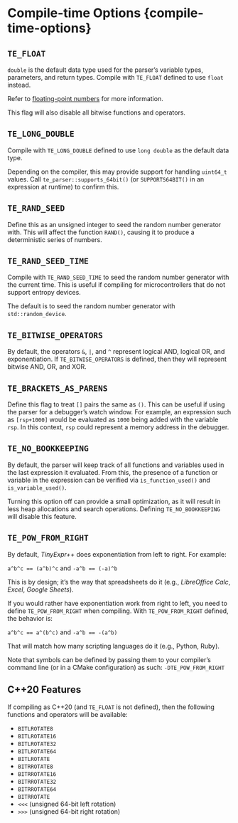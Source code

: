 # Compile-time Options {compile-time-options}

## `TE_FLOAT` {-#te-float}

`double` is the default data type used for the parser's variable types, parameters, and return types.
Compile with `TE_FLOAT` defined to use `float` instead.

Refer to [floating-point numbers](#fp-numbers) for more information.

::: {.warningsection data-latex=""}
This flag will also disable all bitwise functions and operators.
:::

## `TE_LONG_DOUBLE` {-}

Compile with `TE_LONG_DOUBLE` defined to use `long double` as the default data type.

Depending on the compiler, this may provide support for handling `uint64_t` values. Call `te_parser::supports_64bit()`
(or `SUPPORTS64BIT()` in an expression at runtime) to confirm this.

## `TE_RAND_SEED` {-}

Define this as an unsigned integer to seed the random number generator with.
This will affect the function `RAND()`, causing it to produce a deterministic series of numbers.

## `TE_RAND_SEED_TIME` {-}

Compile with `TE_RAND_SEED_TIME` to seed the random number generator with the current time.
This is useful if compiling for microcontrollers that do not support entropy devices.

The default is to seed the random number generator with `std::random_device`.

## `TE_BITWISE_OPERATORS` {-#te-bitwise-ops}

By default, the operators `&`, `|`, and `^` represent logical AND, logical OR, and exponentiation. If `TE_BITWISE_OPERATORS` is defined,
then they will represent bitwise AND, OR, and XOR.

## `TE_BRACKETS_AS_PARENS` {-}

Define this flag to treat `[]` pairs the same as `()`.
This can be useful if using the parser for a debugger's watch window.
For example, an expression such as `[rsp+1000]` would be evaluated as `1000` being added with the variable `rsp`.
In this context, `rsp` could represent a memory address in the debugger.

## `TE_NO_BOOKKEEPING` {-}

By default, the parser will keep track of all functions and variables used in the last expression it evaluated.
From this, the presence of a function or variable in the expression can be verified via `is_function_used()`
and `is_variable_used()`.

Turning this option off can provide a small optimization, as it will result in less heap allocations and search operations.
Defining `TE_NO_BOOKKEEPING` will disable this feature.

## `TE_POW_FROM_RIGHT` {-}

By default, *TinyExpr++* does exponentiation from left to right. For example:

`a^b^c == (a^b)^c` and `-a^b == (-a)^b`

This is by design; it's the way that spreadsheets do it
(e.g., *LibreOffice Calc*, *Excel*, *Google Sheets*).

If you would rather have exponentiation work from right to left, you need to
define `TE_POW_FROM_RIGHT`\index{compiling!options} when compiling.
With `TE_POW_FROM_RIGHT` defined, the behavior is:

`a^b^c == a^(b^c)` and `-a^b == -(a^b)`

That will match how many scripting languages do it (e.g., Python, Ruby).

Note that symbols can be defined by passing them to your compiler's
command line (or in a CMake configuration) as such: `-DTE_POW_FROM_RIGHT`

## C++20 Features {-}

If compiling as C++20 (and `TE_FLOAT` is not defined), then the following functions and operators will be available:

- `BITLROTATE8`
- `BITLROTATE16`
- `BITLROTATE32`
- `BITLROTATE64`
- `BITLROTATE`
- `BITRROTATE8`
- `BITRROTATE16`
- `BITRROTATE32`
- `BITRROTATE64`
- `BITRROTATE`
- `<<<` (unsigned 64-bit left rotation)
- `>>>` (unsigned 64-bit right rotation)
